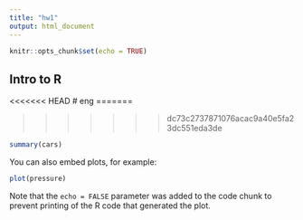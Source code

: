 ```yaml
---
title: "hw1"
output: html_document
---
```


```r
knitr::opts_chunk$set(echo = TRUE)
```

## Intro to R
<<<<<<< HEAD
 # eng
=======

>>>>>>> dc73c2737871076acac9a40e5fa23dc551eda3de
```r
summary(cars)
```


You can also embed plots, for example:

```r
plot(pressure)
```

Note that the `echo = FALSE` parameter was added to the code chunk to prevent printing of the R code that generated the plot.
